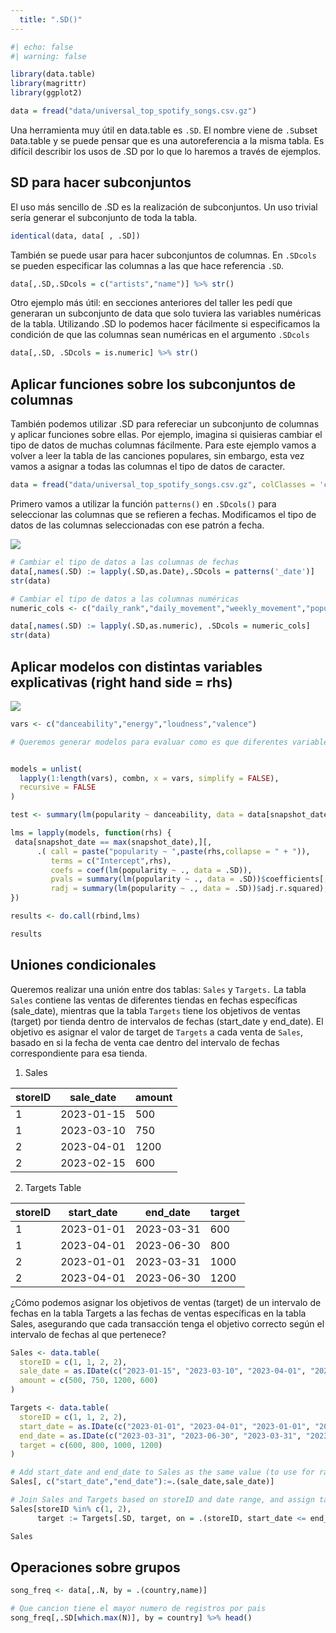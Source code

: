 ```yaml
---
  title: ".SD()"
---
```


```r
#| echo: false
#| warning: false

library(data.table)
library(magrittr)
library(ggplot2)

data = fread("data/universal_top_spotify_songs.csv.gz")
```

Una herramienta muy útil en data.table es `.SD`. El nombre viene de `.S`ubset `D`ata.table y se puede pensar que es una autoreferencia a la misma tabla. Es difícil describir los usos de .SD por lo que lo haremos a través de ejemplos. 

## SD para hacer subconjuntos 

El uso más sencillo de .SD es la realización de subconjuntos. Un uso trivial sería generar el subconjunto de toda la tabla.

```r
identical(data, data[ , .SD])
```

También se puede usar para hacer subconjuntos de columnas. En `.SDcols` se pueden especificar las columnas a las que hace referencia `.SD`.

```r
data[,.SD,.SDcols = c("artists","name")] %>% str()
```


Otro ejemplo más útil: en secciones anteriores del taller les pedí que generaran un subconjunto de data que solo tuviera las variables numéricas de la tabla. Utilizando .SD lo podemos hacer fácilmente si especificamos la condición de que las columnas sean numéricas en el argumento `.SDcols` 

```r
data[,.SD, .SDcols = is.numeric] %>% str()
```


## Aplicar funciones sobre los subconjuntos de columnas

También podemos utilizar .SD para refereciar un subconjunto de columnas y aplicar funciones sobre ellas. Por ejemplo, imagina si quisieras cambiar el tipo de datos de muchas columnas fácilmente. Para este ejemplo vamos a volver a leer la tabla de las canciones populares, sin embargo, esta vez vamos a asignar a todas las columnas el tipo de datos de caracter.

```r
data = fread("data/universal_top_spotify_songs.csv.gz", colClasses = 'character')
```

Primero vamos a utilizar la función `patterns()` en `.SDcols()` para seleccionar las columnas que se refieren a fechas. Modificamos el tipo de datos de las columnas seleccionadas con ese patrón a fecha. 

![](img/sd1.png)

```r
# Cambiar el tipo de datos a las columnas de fechas 
data[,names(.SD) := lapply(.SD,as.Date),.SDcols = patterns('_date')]
str(data)
```
```r
# Cambiar el tipo de datos a las columnas numéricas
numeric_cols <- c("daily_rank","daily_movement","weekly_movement","popularity","duration_ms","danceability","energy","key","loudness","mode","speechiness","acousticness","instrumentalness","liveness","valence","tempo","time_signature")

data[,names(.SD) := lapply(.SD,as.numeric), .SDcols = numeric_cols]
str(data)
```


## Aplicar modelos con distintas variables explicativas (right hand side = rhs)

![](img/sd2.png)

```r
vars <- c("danceability","energy","loudness","valence")

# Queremos generar modelos para evaluar como es que diferentes variables afectan la popularidad de las canciones.


models = unlist(
  lapply(1:length(vars), combn, x = vars, simplify = FALSE),
  recursive = FALSE
)

test <- summary(lm(popularity ~ danceability, data = data[snapshot_date == max(snapshot_date),])) 

lms = lapply(models, function(rhs) {
 data[snapshot_date == max(snapshot_date),][, 
      .( call = paste("popularity ~ ",paste(rhs,collapse = " + ")),
         terms = c("Intercept",rhs),
         coefs = coef(lm(popularity ~ ., data = .SD)),
         pvals = summary(lm(popularity ~ ., data = .SD))$coefficients[,4],
         radj = summary(lm(popularity ~ ., data = .SD))$adj.r.squared), .SDcols = c("popularity",rhs)]
})

results <- do.call(rbind,lms)

results

```

## Uniones condicionales 

Queremos realizar una unión entre dos tablas: `Sales` y `Targets.` La tabla `Sales` contiene las ventas de diferentes tiendas en fechas específicas (sale_date), mientras que la tabla `Targets` tiene los objetivos de ventas (target) por tienda dentro de intervalos de fechas (start_date y end_date). El objetivo es asignar el valor de target de `Targets` a cada venta de `Sales`, basado en si la fecha de venta cae dentro del intervalo de fechas correspondiente para esa tienda.

1. Sales 

| storeID | sale_date   | amount |
|---------|-------------|--------|
| 1       | 2023-01-15  | 500    |
| 1       | 2023-03-10  | 750    |
| 2       | 2023-04-01  | 1200   |
| 2       | 2023-02-15  | 600    |

2. Targets Table

| storeID | start_date  | end_date   | target |
|---------|-------------|------------|--------|
| 1       | 2023-01-01  | 2023-03-31 | 600    |
| 1       | 2023-04-01  | 2023-06-30 | 800    |
| 2       | 2023-01-01  | 2023-03-31 | 1000   |
| 2       | 2023-04-01  | 2023-06-30 | 1200   |

¿Cómo podemos asignar los objetivos de ventas (target) de un intervalo de fechas en la tabla Targets a las fechas de ventas específicas en la tabla Sales, asegurando que cada transacción tenga el objetivo correcto según el intervalo de fechas al que pertenece?

```r
Sales <- data.table(
  storeID = c(1, 1, 2, 2),
  sale_date = as.IDate(c("2023-01-15", "2023-03-10", "2023-04-01", "2023-02-15")),
  amount = c(500, 750, 1200, 600)
)

Targets <- data.table(
  storeID = c(1, 1, 2, 2),
  start_date = as.IDate(c("2023-01-01", "2023-04-01", "2023-01-01", "2023-04-01")),
  end_date = as.IDate(c("2023-03-31", "2023-06-30", "2023-03-31", "2023-06-30")),
  target = c(600, 800, 1000, 1200)
)

# Add start_date and end_date to Sales as the same value (to use for range-based join)
Sales[, c("start_date","end_date"):=.(sale_date,sale_date)]

# Join Sales and Targets based on storeID and date range, and assign target as team_performance
Sales[storeID %in% c(1, 2), 
      target := Targets[.SD, target, on = .(storeID, start_date <= end_date, end_date >= start_date)]]

Sales
```


## Operaciones sobre grupos

```r
song_freq <- data[,.N, by = .(country,name)]

# Que cancion tiene el mayor numero de registros por pais 
song_freq[,.SD[which.max(N)], by = country] %>% head()
```

